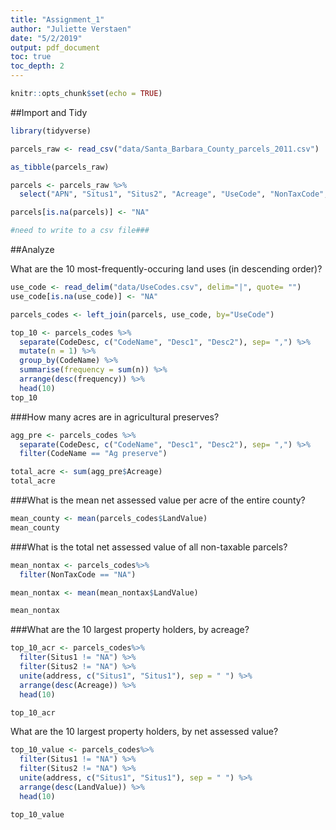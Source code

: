 ```yaml
---
title: "Assignment_1"
author: "Juliette Verstaen"
date: "5/2/2019"
output: pdf_document
toc: true
toc_depth: 2
---
```


```r
knitr::opts_chunk$set(echo = TRUE)
```


##Import and Tidy
```r

library(tidyverse)

parcels_raw <- read_csv("data/Santa_Barbara_County_parcels_2011.csv")

as_tibble(parcels_raw)

parcels <- parcels_raw %>%
  select("APN", "Situs1", "Situs2", "Acreage", "UseCode", "NonTaxCode", "AgPres", "LandValue", "Net_Impr", "Net_AV", "M_Address1", "M_Address2")

parcels[is.na(parcels)] <- "NA"

#need to write to a csv file###
```

##Analyze

What are the 10 most-frequently-occuring land uses (in descending order)? 
```r

use_code <- read_delim("data/UseCodes.csv", delim="|", quote= "")
use_code[is.na(use_code)] <- "NA"

parcels_codes <- left_join(parcels, use_code, by="UseCode")

top_10 <- parcels_codes %>%
  separate(CodeDesc, c("CodeName", "Desc1", "Desc2"), sep= ",") %>%
  mutate(n = 1) %>%
  group_by(CodeName) %>%
  summarise(frequency = sum(n)) %>%
  arrange(desc(frequency)) %>%
  head(10)
top_10

```

###How many acres are in agricultural preserves?
```r

agg_pre <- parcels_codes %>%
  separate(CodeDesc, c("CodeName", "Desc1", "Desc2"), sep= ",") %>%
  filter(CodeName == "Ag preserve")

total_acre <- sum(agg_pre$Acreage)
total_acre

```

###What is the mean net assessed value per acre of the entire county?

```r

mean_county <- mean(parcels_codes$LandValue)
mean_county

```

###What is the total net assessed value of all non-taxable parcels?
```r

mean_nontax <- parcels_codes%>%
  filter(NonTaxCode == "NA")

mean_nontax <- mean(mean_nontax$LandValue)

mean_nontax


```


###What are the 10 largest property holders, by acreage? 
```r

top_10_acr <- parcels_codes%>%
  filter(Situs1 != "NA") %>%
  filter(Situs2 != "NA") %>%
  unite(address, c("Situs1", "Situs1"), sep = " ") %>%
  arrange(desc(Acreage)) %>%
  head(10)

top_10_acr

```

What are the 10 largest property holders, by net assessed value?

```r

top_10_value <- parcels_codes%>%
  filter(Situs1 != "NA") %>%
  filter(Situs2 != "NA") %>%
  unite(address, c("Situs1", "Situs1"), sep = " ") %>%
  arrange(desc(LandValue)) %>%
  head(10)

top_10_value

```




